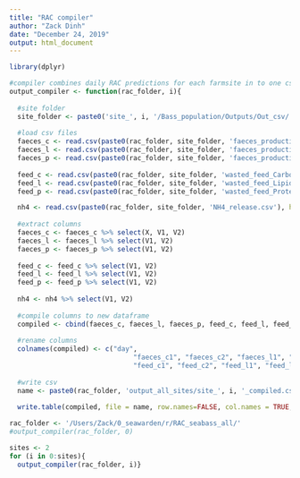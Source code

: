 ```yaml
---
title: "RAC compiler"
author: "Zack Dinh"
date: "December 24, 2019"
output: html_document
---
```


```r
library(dplyr)

#compiler combines daily RAC predictions for each farmsite in to one csv file
output_compiler <- function(rac_folder, i){
  
  #site folder
  site_folder <- paste0('site_', i, '/Bass_population/Outputs/Out_csv/') 
  
  #load csv files
  faeces_c <- read.csv(paste0(rac_folder, site_folder, 'faeces_production_Carbohydrates.csv'), header=TRUE, sep=",")
  faeces_l <- read.csv(paste0(rac_folder, site_folder, 'faeces_production_Lipids.csv'), header=TRUE, sep=",")
  faeces_p <- read.csv(paste0(rac_folder, site_folder, 'faeces_production_Proteins.csv'), header=TRUE, sep=",")
  
  feed_c <- read.csv(paste0(rac_folder, site_folder, 'wasted_feed_Carbohydrates.csv'), header=TRUE, sep=",")
  feed_l <- read.csv(paste0(rac_folder, site_folder, 'wasted_feed_Lipids.csv'), header=TRUE, sep=",")
  feed_p <- read.csv(paste0(rac_folder, site_folder, 'wasted_feed_Proteins.csv'), header=TRUE, sep=",")

  nh4 <- read.csv(paste0(rac_folder, site_folder, 'NH4_release.csv'), header=TRUE, sep=",")  
  
  #extract columns
  faeces_c <- faeces_c %>% select(X, V1, V2)
  faeces_l <- faeces_l %>% select(V1, V2)
  faeces_p <- faeces_p %>% select(V1, V2)
  
  feed_c <- feed_c %>% select(V1, V2)
  feed_l <- feed_l %>% select(V1, V2)
  feed_p <- feed_p %>% select(V1, V2)
  
  nh4 <- nh4 %>% select(V1, V2)
  
  #compile columns to new dataframe
  compiled <- cbind(faeces_c, faeces_l, faeces_p, feed_c, feed_l, feed_p, nh4)
  
  #rename columns
  colnames(compiled) <- c("day", 
                               "faeces_c1", "faeces_c2", "faeces_l1", "faeces_l2", "faeces_p1", "faeces_p2", 
                               "feed_c1", "feed_c2", "feed_l1", "feed_l2", "feed_p1", "feed_p2", "nh4_1", "nh4_2")
  
  #write csv
  name <- paste0(rac_folder, 'output_all_sites/site_', i, '_compiled.csv')
  
  write.table(compiled, file = name, row.names=FALSE, col.names = TRUE, sep=",")}
```

```r
rac_folder <- '/Users/Zack/0_seawarden/r/RAC_seabass_all/'
#output_compiler(rac_folder, 0)

sites <- 2
for (i in 0:sites){
  output_compiler(rac_folder, i)}
```